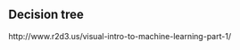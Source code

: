 ## Decision tree {#sec:descisiontree}



http://www.r2d3.us/visual-intro-to-machine-learning-part-1/